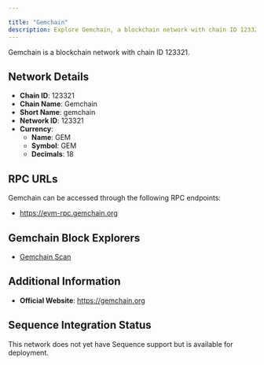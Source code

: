 ```yaml
---

title: "Gemchain"
description: Explore Gemchain, a blockchain network with chain ID 123321. Learn about its native currency, GEM, and how to interact with the network.
---
```




Gemchain is a blockchain network with chain ID 123321.

## Network Details

- **Chain ID**: 123321
- **Chain Name**: Gemchain
- **Short Name**: gemchain
- **Network ID**: 123321
- **Currency**: 
  - **Name**: GEM
  - **Symbol**: GEM
  - **Decimals**: 18

## RPC URLs

Gemchain can be accessed through the following RPC endpoints:

- https://evm-rpc.gemchain.org

## Gemchain Block Explorers

- [Gemchain Scan](https://scan.gemchain.org)

## Additional Information

- **Official Website**: https://gemchain.org

## Sequence Integration Status

This network does not yet have Sequence support but is available for deployment.
